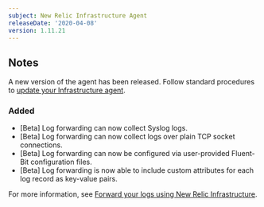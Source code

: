 ```yaml
---
subject: New Relic Infrastructure Agent
releaseDate: '2020-04-08'
version: 1.11.21
---
```


## Notes

A new version of the agent has been released. Follow standard procedures to [update your Infrastructure agent](/docs/infrastructure/new-relic-infrastructure/installation/update-infrastructure-agent).

### Added

* \[Beta] Log forwarding can now collect Syslog logs.
* \[Beta] Log forwarding can now collect logs over plain TCP socket connections.
* \[Beta] Log forwarding can now be configured via user-provided Fluent-Bit configuration files.
* \[Beta] Log forwarding is now able to include custom attributes for each log record as key-value pairs.

For more information, see [Forward your logs using New Relic Infrastructure](https://docs.newrelic.com/docs/logs/enable-new-relic-logs/1-enable-logs/forward-your-logs-using-new-relic-infrastructure).
